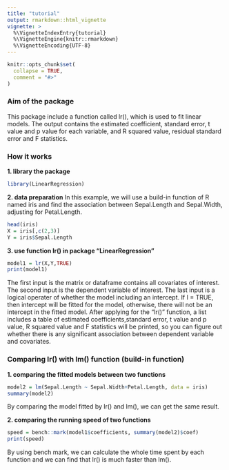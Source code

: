 ```yaml
---
title: "tutorial"
output: rmarkdown::html_vignette
vignette: >
  %\VignetteIndexEntry{tutorial}
  %\VignetteEngine{knitr::rmarkdown}
  %\VignetteEncoding{UTF-8}
---
```


```r
knitr::opts_chunk$set(
  collapse = TRUE,
  comment = "#>"
)
```

### Aim of the package

This package include a function called lr(), which is used to fit linear models. The output contains the estimated coefficient, standard error, t value and p value for each variable, and R squared value, residual standard error and F statistics.

### How it works

**1. library the package**
```r
library(LinearRegression)
```

**2. data preparation**
In this example, we will use a build-in function of R named iris and find the association between Sepal.Length and Sepal.Width, adjusting for Petal.Length.

```r
head(iris)
X = iris[,c(2,3)]
Y = iris$Sepal.Length
```

**3. use function lr() in package "LinearRegression"**

```r
model1 = lr(X,Y,TRUE)
print(model1)
```

The first input is the matrix or dataframe contains all covariates of interest. The second input is the dependent variable of interest. The last input is a logical operater of whether the model including an intercept. If I = TRUE, then intercept will be fitted for the model, otherwise, there will not be an intercept in the fitted model. After applying for the "lr()" function, a list includes a table of estimated coefficients,standard error, t value and p value, R squared value and F statistics will be printed, so you can figure out whether there is any significant association between dependent variable and covariates.

### Comparing lr() with lm() function (build-in function)

**1. comparing the fitted models between two functions**
```r

model2 = lm(Sepal.Length ~ Sepal.Width+Petal.Length, data = iris)
summary(model2)

```

By comparing the model fitted by lr() and lm(), we can get the same result.

**2. comparing the running speed of two functions**

```r
speed = bench::mark(model1$coefficients, summary(model2)$coef)
print(speed)
```

By using bench mark, we can calculate the whole time spent by each function and we can find that lr() is much faster than lm().
